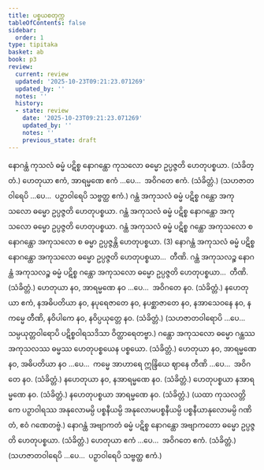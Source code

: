 ```yaml
---
title: ပစ္စယစတုက္က
tableOfContents: false
sidebar:
  order: 1
type: tipitaka
basket: ab
book: p3
review:
  current: review
  updated: '2025-10-23T09:21:23.071269'
  updated_by: ''
  notes: ''
  history:
  - state: review
    date: '2025-10-23T09:21:23.071269'
    updated_by: ''
    notes: ''
    previous_state: draft
---
```



<ReviewStatus review={frontmatter.review} showDetails={true} />

<HypothesisAnnotation frontmatter={frontmatter} />

<DynamicBreadcrumb />

<Division number="1" book="p3" e="ch" v="39" p="369">

<Paragraph number="1803" book="p3">
နောဂန္ထံ ကုသလံ ဓမ္မံ ပဋိစ္စ နောဂန္ထော ကုသလော ဓမ္မော ဥပ္ပဇ္ဇတိ ဟေတုပစ္စယာ. (သံခိတ္တံ.)
</Paragraph>

</Division>
<Division number="2" book="p3" e="ch" v="39" p="370">

<Paragraph number="1804" book="p3">
ဟေတုယာ ဧကံ, အာရမ္မဏေ ဧကံ …ပေ…  အဝိဂတေ ဧကံ. (သံခိတ္တံ.)
</Paragraph>

<Paragraph number="1805" book="p3">
(သဟဇာတဝါရေပိ …ပေ…  ပဉှာဝါရေပိ သဗ္ဗတ္ထ ဧကံ.)
</Paragraph>

</Division>
<Division number="3" book="p3" e="ch" v="39" p="379">

<Paragraph number="1806" book="p3">
ဂန္ထံ အကုသလံ ဓမ္မံ ပဋိစ္စ ဂန္ထော အကုသလော ဓမ္မော ဥပ္ပဇ္ဇတိ ဟေတုပစ္စယာ. ဂန္ထံ အကုသလံ ဓမ္မံ ပဋိစ္စ နောဂန္ထော အကုသလော ဓမ္မော ဥပ္ပဇ္ဇတိ ဟေတုပစ္စယာ. ဂန္ထံ အကုသလံ ဓမ္မံ ပဋိစ္စ ဂန္ထော အကုသလော စ နောဂန္ထော အကုသလော စ ဓမ္မာ ဥပ္ပဇ္ဇန္တိ ဟေတုပစ္စယာ. (3)
</Paragraph>

<Paragraph number="1807" book="p3">
နောဂန္ထံ အကုသလံ ဓမ္မံ ပဋိစ္စ နောဂန္ထော အကုသလော ဓမ္မော ဥပ္ပဇ္ဇတိ ဟေတုပစ္စယာ…  တီဏိ.
</Paragraph>

<Paragraph number="1808" book="p3">
ဂန္ထံ အကုသလဉ္စ နောဂန္ထံ အကုသလဉ္စ ဓမ္မံ ပဋိစ္စ ဂန္ထော အကုသလော ဓမ္မော ဥပ္ပဇ္ဇတိ ဟေတုပစ္စယာ…  တီဏိ. (သံခိတ္တံ.)
</Paragraph>

</Division>
<Division number="4" book="p3" e="ch" v="39" p="379">

<Paragraph number="1809" book="p3">
ဟေတုယာ နဝ, အာရမ္မဏေ နဝ …ပေ…  အဝိဂတေ နဝ. (သံခိတ္တံ.)
</Paragraph>

<Paragraph number="1810" book="p3">
နဟေတုယာ ဧကံ, နအဓိပတိယာ နဝ, နပုရေဇာတေ နဝ, နပစ္ဆာဇာတေ နဝ, နအာသေဝနေ နဝ, နကမ္မေ တီဏိ, နဝိပါကေ နဝ, နဝိပ္ပယုတ္တေ နဝ. (သံခိတ္တံ.)
</Paragraph>

<Paragraph number="1811" book="p3">
(သဟဇာတဝါရောပိ …ပေ…  သမ္ပယုတ္တဝါရောပိ ပဋိစ္စဝါရသဒိသာ ဝိတ္ထာရေတဗ္ဗာ.)
</Paragraph>

</Division>
<Division number="5" book="p3" e="ch" v="39" p="379">

<Paragraph number="1812" book="p3">
ဂန္ထော အကုသလော ဓမ္မော ဂန္ထဿ အကုသလဿ ဓမ္မဿ ဟေတုပစ္စယေန ပစ္စယော. (သံခိတ္တံ.)
</Paragraph>

</Division>
<Division number="6" book="p3" e="ch" v="39" p="379">

<Paragraph number="1813" book="p3">
ဟေတုယာ နဝ, အာရမ္မဏေ နဝ, အဓိပတိယာ နဝ …ပေ…  ကမ္မေ အာဟာရေ ဣန္ဒြိယေ ဈာနေ တီဏိ …ပေ…  အဝိဂတေ နဝ. (သံခိတ္တံ.)
</Paragraph>

</Division>
<Division number="7" book="p3" e="ch" v="39" p="379">

<Paragraph number="1814" book="p3">
နဟေတုယာ နဝ, နအာရမ္မဏေ နဝ. (သံခိတ္တံ.)
</Paragraph>

<Paragraph number="1815" book="p3">
ဟေတုပစ္စယာ နအာရမ္မဏေ နဝ. (သံခိတ္တံ.)
</Paragraph>

<Paragraph number="1816" book="p3">
နဟေတုပစ္စယာ အာရမ္မဏေ နဝ. (သံခိတ္တံ.)
</Paragraph>

<Paragraph number="1817" book="p3">
(ယထာ ကုသလတ္တိကေ ပဉှာဝါရဿ အနုလောမမ္ပိ ပစ္စနီယမ္ပိ အနုလောမပစ္စနီယမ္ပိ ပစ္စနီယာနုလောမမ္ပိ ဂဏိတံ, ဧဝံ ဂဏေတဗ္ဗံ.)
</Paragraph>

</Division>
<Division number="8" book="p3" e="ch" v="39" p="379">

<Paragraph number="1818" book="p3">
နောဂန္ထံ အဗျာကတံ ဓမ္မံ ပဋိစ္စ နောဂန္ထော အဗျာကတော ဓမ္မော ဥပ္ပဇ္ဇတိ ဟေတုပစ္စယာ. (သံခိတ္တံ.)
</Paragraph>

</Division>
<Division number="9" book="p3" e="ch" v="39" p="379">

<Paragraph number="1819" book="p3">
ဟေတုယာ ဧကံ …ပေ…  အဝိဂတေ ဧကံ. (သံခိတ္တံ.)
</Paragraph>

<Paragraph number="1820" book="p3">
(သဟဇာတဝါရေပိ …ပေ…  ပဉှာဝါရေပိ သဗ္ဗတ္ထ ဧကံ.)
</Paragraph>
</Division>